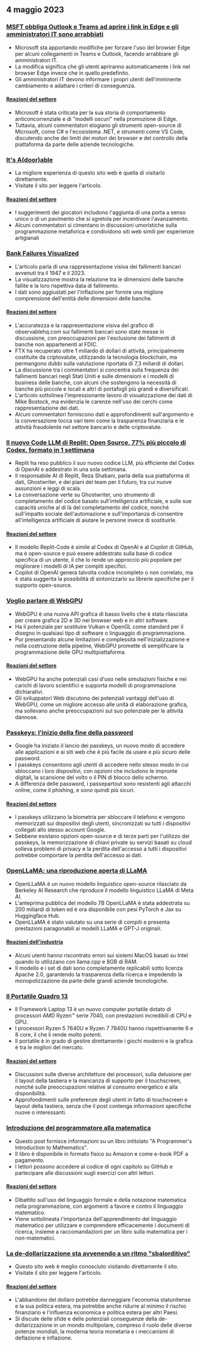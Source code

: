 

<CallToAction />

<Steps>

## 4 maggio 2023

### [MSFT obbliga Outlook e Teams ad aprire i link in Edge e gli amministratori IT sono arrabbiati](https://www.theverge.com/2023/5/3/23709297/microsoft-edge-force-outlook-teams-web-links-open)

- Microsoft sta apportando modifiche per forzare l'uso del browser Edge per alcuni collegamenti in Teams e Outlook, facendo arrabbiare gli amministratori IT.
- La modifica significa che gli utenti apriranno automaticamente i link nel browser Edge invece che in quello predefinito.
- Gli amministratori IT devono informare i propri utenti dell'imminente cambiamento e adattare i criteri di conseguenza.

#### [Reazioni del settore](http://news.ycombinator.com/item?id=35800158)

- Microsoft è stata criticata per la sua storia di comportamento anticoncorrenziale e di "modelli oscuri" nella promozione di Edge.
- Tuttavia, alcuni commentatori elogiano gli strumenti open-source di Microsoft, come C# e l'ecosistema .NET, e strumenti come VS Code, discutendo anche dei limiti dei motori dei browser e del controllo della piattaforma da parte delle aziende tecnologiche.

### [It's A(door)able](https://ncase.me/door/)

- La migliore esperienza di questo sito web è quella di visitarlo direttamente.
- Visitate il sito per leggere l'articolo.

#### [Reazioni del settore](http://news.ycombinator.com/item?id=35800492)

- I suggerimenti dei giocatori includono l'aggiunta di una porta a senso unico o di un pavimento che si sgretola per incentivare l'avanzamento.
- Alcuni commentatori si cimentano in discussioni umoristiche sulla programmazione metaforica e condividono siti web simili per esperienze artigianali

### [Bank Failures Visualized](https://observablehq.com/@mbostock/bank-failures)

- L'articolo parla di una rappresentazione visiva dei fallimenti bancari avvenuti tra il 1947 e il 2023.
- La visualizzazione mostra la relazione tra le dimensioni delle banche fallite e la loro rispettiva data di fallimento.
- I dati sono aggiustati per l'inflazione per fornire una migliore comprensione dell'entità delle dimensioni delle banche.

#### [Reazioni del settore](http://news.ycombinator.com/item?id=35795975)

- L'accuratezza e la rappresentazione visiva del grafico di observablehq.com sui fallimenti bancari sono state messe in discussione, con preoccupazioni per l'esclusione dei fallimenti di banche non appartenenti al FDIC.
- FTX ha recuperato oltre 1 miliardo di dollari di attività, principalmente costituite da criptovalute, utilizzando la tecnologia blockchain, ma permangono dubbi sulla valutazione riportata di 7,3 miliardi di dollari.
- La discussione tra i commentatori si concentra sulla frequenza dei fallimenti bancari negli Stati Uniti e sulle dimensioni e i modelli di business delle banche, con alcuni che sostengono la necessità di banche più piccole e locali e altri di portafogli più grandi e diversificati.
- L'articolo sottolinea l'impressionante lavoro di visualizzazione dei dati di Mike Bostock, ma evidenzia le carenze nell'uso dei cerchi come rappresentazione dei dati.
- Alcuni commentatori forniscono dati e approfondimenti sull'argomento e la conversazione tocca vari temi come la trasparenza finanziaria e le attività fraudolente nel settore bancario e delle criptovalute.

### [Il nuovo Code LLM di Replit: Open Source, 77% più piccolo di Codex, formato in 1 settimana](https://www.latent.space/p/reza-shabani#details)

- Replit ha reso pubblico il suo nuovo codice LLM, più efficiente del Codex di OpenAI e addestrato in una sola settimana.
- Il responsabile AI di Replit, Reza Shabani, parla della sua piattaforma di dati, Ghostwriter, e dei piani del team per il futuro, tra cui nuove assunzioni e leggi di scala.
- La conversazione verte su Ghostwriter, uno strumento di completamento del codice basato sull'intelligenza artificiale, e sulle sue capacità uniche al di là del completamento del codice, nonché sull'impatto sociale dell'automazione e sull'importanza di consentire all'intelligenza artificiale di aiutare le persone invece di sostituirle.

#### [Reazioni del settore](http://news.ycombinator.com/item?id=35803435)

- Il modello Replit-Code è simile al Codex di OpenAI e al Copilot di GitHub, ma è open-source e può essere addestrato sulla base di codice specifica di un utente, il che lo rende un approccio più popolare per migliorare i modelli di IA per compiti specifici.
- Copilot di OpenAI genera talvolta codice incompleto o non correlato, ma è stata suggerita la possibilità di sintonizzarlo su librerie specifiche per il supporto open-source.

### [Voglio parlare di WebGPU](https://cohost.org/mcc/post/1406157-i-want-to-talk-about-webgpu)

- WebGPU è una nuova API grafica di basso livello che è stata rilasciata per creare grafica 2D e 3D nei browser web e in altri software.
- Ha il potenziale per sostituire Vulkan e OpenGL come standard per il disegno in qualsiasi tipo di software o linguaggio di programmazione.
- Pur presentando alcune limitazioni e complessità nell'inizializzazione e nella costruzione della pipeline, WebGPU promette di semplificare la programmazione delle GPU multipiattaforma.

#### [Reazioni del settore](http://news.ycombinator.com/item?id=35800988)

- WebGPU ha anche potenziali casi d'uso nelle simulazioni fisiche e nei carichi di lavoro scientifici e supporta modelli di programmazione dichiarativi.
- Gli sviluppatori Web discutono dei potenziali vantaggi dell'uso di WebGPU, come un migliore accesso alle unità di elaborazione grafica, ma sollevano anche preoccupazioni sul suo potenziale per le attività dannose.

### [Passkeys: l'inizio della fine della password](https://blog.google/technology/safety-security/the-beginning-of-the-end-of-the-password/)

- Google ha iniziato il lancio dei passkeys, un nuovo modo di accedere alle applicazioni e ai siti web che è più facile da usare e più sicuro delle password.
- I passkeys consentono agli utenti di accedere nello stesso modo in cui sbloccano i loro dispositivi, con opzioni che includono le impronte digitali, la scansione del volto o il PIN di blocco dello schermo.
- A differenza delle password, i passepartout sono resistenti agli attacchi online, come il phishing, e sono quindi più sicuri.

#### [Reazioni del settore](http://news.ycombinator.com/item?id=35801392)

- I passkeys utilizzano la biometria per sbloccare il telefono e vengono memorizzati sui dispositivi degli utenti, sincronizzati su tutti i dispositivi collegati allo stesso account Google.
- Sebbene esistano opzioni open-source e di terze parti per l'utilizzo dei passkeys, la memorizzazione di chiavi private su servizi basati su cloud solleva problemi di privacy e la perdita dell'accesso a tutti i dispositivi potrebbe comportare la perdita dell'accesso ai dati.

### [OpenLLaMA: una riproduzione aperta di LLaMA](https://github.com/openlm-research/open_llama)

- OpenLLaMA è un nuovo modello linguistico open-source rilasciato da Berkeley AI Research che riproduce il modello linguistico LLaMA di Meta AI.
- L'anteprima pubblica del modello 7B OpenLLaMA è stata addestrata su 200 miliardi di token ed è ora disponibile con pesi PyTorch e Jax su Huggingface Hub.
- OpenLLaMA è stato valutato su una serie di compiti e presenta prestazioni paragonabili ai modelli LLaMA e GPT-J originali.

#### [Reazioni dell'industria](http://news.ycombinator.com/item?id=35798888)

- Alcuni utenti hanno riscontrato errori sui sistemi MacOS basati su Intel quando lo utilizzano con llama.cpp e 8GB di RAM.
- Il modello e i set di dati sono completamente replicabili sotto licenza Apache 2.0, garantendo la trasparenza della ricerca e impedendo la monopolizzazione da parte delle grandi aziende tecnologiche.

### [Il Portatile Quadro 13](https://frame.work/blog/announcing-the-framework-laptop-13-powered-by-amd-ryzen)

- Il Framework Laptop 13 è un nuovo computer portatile dotato di processori AMD Ryzen™ serie 7040, con prestazioni incredibili di CPU e GPU.
- I processori Ryzen 5 7640U e Ryzen 7 7840U hanno rispettivamente 6 e 8 core, il che li rende molto potenti.
- Il portatile è in grado di gestire direttamente i giochi moderni e la grafica è tra le migliori del mercato.

#### [Reazioni del settore](http://news.ycombinator.com/item?id=35802210)

- Discussioni sulle diverse architetture dei processori, sulla delusione per il layout della tastiera e la mancanza di supporto per il touchscreen, nonché sulle preoccupazioni relative al consumo energetico e alla disponibilità.
- Approfondimenti sulle preferenze degli utenti in fatto di touchscreen e layout della tastiera, senza che il post contenga informazioni specifiche nuove o interessanti.

### [Introduzione del programmatore alla matematica](https://pimbook.org)

- Questo post fornisce informazioni su un libro intitolato "A Programmer's Introduction to Mathematics".
- Il libro è disponibile in formato fisico su Amazon e come e-book PDF a pagamento.
- I lettori possono accedere al codice di ogni capitolo su GitHub e partecipare alle discussioni sugli esercizi con altri lettori.

#### [Reazioni del settore](http://news.ycombinator.com/item?id=35800136)

- Dibattito sull'uso del linguaggio formale e della notazione matematica nella programmazione, con argomenti a favore e contro il linguaggio matematico.
- Viene sottolineata l'importanza dell'apprendimento del linguaggio matematico per utilizzare e comprendere efficacemente i documenti di ricerca, insieme a raccomandazioni per un libro sulla matematica per i non-matematici.

### [La de-dollarizzazione sta avvenendo a un ritmo "sbalorditivo"](https://www.bloomberg.com/news/articles/2023-04-18/de-dollarization-is-happening-at-a-stunning-pace-jen-says)

- Questo sito web è meglio conosciuto visitando direttamente il sito.
- Visitate il sito per leggere l'articolo.

#### [Reazioni del settore](http://news.ycombinator.com/item?id=35796915)

- L'abbandono del dollaro potrebbe danneggiare l'economia statunitense e la sua politica estera, ma potrebbe anche ridurre al minimo il rischio finanziario e l'influenza economica e politica estera per altri Paesi.
- Si discute delle sfide e delle potenziali conseguenze della de-dollarizzazione in un mondo multipolare, compreso il ruolo delle diverse potenze mondiali, la moderna teoria monetaria e i meccanismi di deflazione e inflazione.

</Steps>
